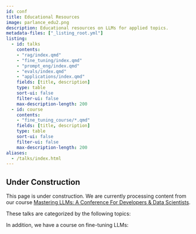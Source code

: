 ```yaml
---
id: conf
title: Educational Resources
image: parlance_edu2.png
description: Educational resources on LLMs for applied topics.
metadata-files: ["_listing_root.yml"]
listing:
  - id: talks
    contents: 
    - "rag/index.qmd"
    - "fine_tuning/index.qmd"
    - "prompt_eng/index.qmd"
    - "evals/index.qmd"
    - "applications/index.qmd"
    fields: [title, description]
    type: table
    sort-ui: false
    filter-ui: false
    max-description-length: 200
  - id: course
    contents: 
    - "fine_tuning_course/*.qmd"
    fields: [title, description]
    type: table
    sort-ui: false
    filter-ui: false
    max-description-length: 200
aliases:
  - /talks/index.html
---
```


:::{.callout-caution}
## Under Construction

This page is under construction.  We are currently processing content from our course [Mastering LLMs: A Conference For Developers & Data Scientists](https://maven.com/parlance-labs/fine-tuning).

:::

<center><script async data-uid="6379a28bdb" src="https://hamel.ck.page/6379a28bdb/index.js"></script></center>

These talks are categorized by the following topics:

:::{#talks}
:::

In addition, we have a course on fine-tuning LLMs:

:::{#course}
:::